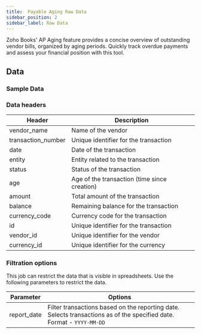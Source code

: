 ```yaml
---
title:  Payable Aging Raw Data
sidebar_position: 2
sidebar_label: Raw Data
---
```




Zoho Books' AP Aging feature provides a concise overview of outstanding vendor bills, organized by aging periods. Quickly track overdue payments and assess your financial position with this tool.

<AddJob
  template="gsheet_zoho_books_ap_aging_raw_data"
/>


## Data

### Sample Data

<Gsheet
  src="https://docs.google.com/spreadsheets/d/1-gX-uq5YrTW-6gQJYM-mNXitEOfJLTiQCvPtV8CR1Yc/edit#gid=1424604429"
/>


### Data headers

| Header             | Description                                           |
|--------------------|-------------------------------------------------------|
| vendor_name        | Name of the vendor                                    |
| transaction_number | Unique identifier for the transaction                |
| date               | Date of the transaction                               |
| entity             | Entity related to the transaction                     |
| status             | Status of the transaction                             |
| age                | Age of the transaction (time since creation)          |
| amount             | Total amount of the transaction                       |
| balance            | Remaining balance for the transaction                 |
| currency_code      | Currency code for the transaction                     |
| id                 | Unique identifier for the transaction                 |
| vendor_id          | Unique identifier for the vendor                      |
| currency_id        | Unique identifier for the currency                    |



### Filtration options

This job can restrict the data that is visible in spreadsheets. Use the following parameters to restrict the data.

| Parameter | Options |
|----|----|                                                                                     
| report_date | Filter transactions based on the reporting date. Selects transactions as of the specified date. Format - `YYYY-MM-DD` |


<!---
## Others

### Similar jobs

Similar sort of data can be achieved by using get accounting transaction job and filtering it by invoice type. 

### Reports that use this job

Here are some of the report templates that use this job: 
-->